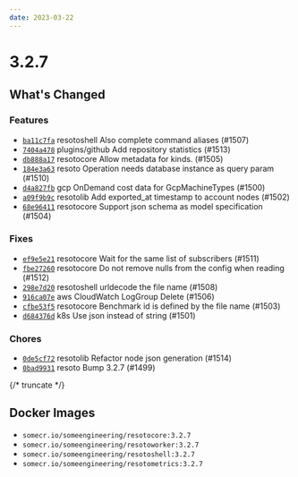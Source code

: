 ```yaml
---
date: 2023-03-22
---
```


# 3.2.7

## What's Changed

### Features

- [`ba11c7fa`](https://github.com/someengineering/resoto/commit/ba11c7fa) <span class="badge badge--secondary">resotoshell</span> Also complete command aliases (#1507)
- [`7404a478`](https://github.com/someengineering/resoto/commit/7404a478) <span class="badge badge--secondary">plugins/github</span> Add repository statistics (#1513)
- [`db888a17`](https://github.com/someengineering/resoto/commit/db888a17) <span class="badge badge--secondary">resotocore</span> Allow metadata for kinds. (#1505)
- [`184e3a63`](https://github.com/someengineering/resoto/commit/184e3a63) <span class="badge badge--secondary">resoto</span> Operation needs database instance as query param (#1510)
- [`d4a827fb`](https://github.com/someengineering/resoto/commit/d4a827fb) <span class="badge badge--secondary">gcp</span> OnDemand cost data for GcpMachineTypes (#1500)
- [`a09f9b9c`](https://github.com/someengineering/resoto/commit/a09f9b9c) <span class="badge badge--secondary">resotolib</span> Add exported_at timestamp to account nodes (#1502)
- [`68e96411`](https://github.com/someengineering/resoto/commit/68e96411) <span class="badge badge--secondary">resotocore</span> Support json schema as model specification (#1504)

### Fixes

- [`ef9e5e21`](https://github.com/someengineering/resoto/commit/ef9e5e21) <span class="badge badge--secondary">resotocore</span> Wait for the same list of subscribers (#1511)
- [`fbe27260`](https://github.com/someengineering/resoto/commit/fbe27260) <span class="badge badge--secondary">resotocore</span> Do not remove nulls from the config when reading (#1512)
- [`298e7d20`](https://github.com/someengineering/resoto/commit/298e7d20) <span class="badge badge--secondary">resotoshell</span> urldecode the file name (#1508)
- [`916ca07e`](https://github.com/someengineering/resoto/commit/916ca07e) <span class="badge badge--secondary">aws</span> CloudWatch LogGroup Delete (#1506)
- [`cfbe53f5`](https://github.com/someengineering/resoto/commit/cfbe53f5) <span class="badge badge--secondary">resotocore</span> Benchmark id is defined by the file name (#1503)
- [`d684376d`](https://github.com/someengineering/resoto/commit/d684376d) <span class="badge badge--secondary">k8s</span> Use json instead of string (#1501)

### Chores

- [`0de5cf72`](https://github.com/someengineering/resoto/commit/0de5cf72) <span class="badge badge--secondary">resotolib</span> Refactor node json generation (#1514)
- [`0bad9931`](https://github.com/someengineering/resoto/commit/0bad9931) <span class="badge badge--secondary">resoto</span> Bump 3.2.7 (#1499)

{/* truncate */}

## Docker Images

- `somecr.io/someengineering/resotocore:3.2.7`
- `somecr.io/someengineering/resotoworker:3.2.7`
- `somecr.io/someengineering/resotoshell:3.2.7`
- `somecr.io/someengineering/resotometrics:3.2.7`
